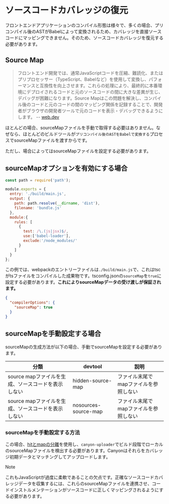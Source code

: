 # ソースコードカバレッジの復元

フロントエンドアプリケーションのコンパイル形態は様々で、多くの場合、プリコンパイル後のASTがBabelによって変換されるため、カバレッジを直接ソースコードにマッピングできません。そのため、ソースコードカバレッジを復元する必要があります。

## Source Map

>
> フロントエンド開発では、通常JavaScriptコードを圧縮、難読化、またはプリプロセッサー（TypeScript、Babelなど）を使用して変換し、パフォーマンスと互換性を向上させます。これらの処理により、最終的に本番環境にデプロイされるコードと元のソースコードの間に大きな差異が生じ、デバッグが困難になります。Source Mapはこの問題を解決し、コンパイル後のコードと元のコードの間のマッピング関係を記録することで、開発者がブラウザの開発者ツールで元のコードを表示・デバッグできるようにします。 -- [web.dev](https://web.dev/articles/source-maps)

ほとんどの場合、sourceMapファイルを手動で取得する必要はありません。なぜなら、ほとんどのビルドツールが`プリコンパイル後のASTをBabelで変換する`プロセスでsourceMapファイルを渡すからです。

ただし、場合によってはsourceMapファイルを設定する必要があります。

## sourceMapオプションを有効にする場合

```js filename="webpack.config.js" {4}
const path = require('path');

module.exports = {
  entry: './build/main.js',
  output: {
    path: path.resolve(__dirname, 'dist'),
    filename: 'bundle.js'
  },
  module:{
    rules: [
      {
        test: /\.(js|jsx)$/,
        use:['babel-loader'],
        exclude:'/node_modules/'
      }
    ]
  }
};
```

この例では、webpackのエントリーファイルは`./build/main.js`で、これはtscがtsファイルをコンパイルした成果物です。tsconfig.jsonの`sourceMap`を`true`に設定する必要があります。__これによりsourceMapデータの受け渡しが保証されます。__

```json filename="tsconfig.json" {3}
{
  "compilerOptions": {
    "sourceMap": true
  }
}
```

## sourceMapを手動設定する場合

sourceMapの生成方法が以下の場合、手動でsourceMapを設定する必要があります。

| 分類              | devtool                       |  説明                                    |
|-------------------|-------------------------------|-----------------------------------------|
| source mapファイルを生成、ソースコードを表示しない   | hidden-source-map             |  ファイル末尾でmapファイルを参照しない                 |
| source mapファイルを生成、ソースコードを表示しない   | nosources-source-map           | ファイル末尾でmapファイルを参照しない                 |

### sourceMapを手動設定する方法

この場合、[hitとmapの分離](/documentation/core-concepts/separate-hit-and-map)を使用し、`canyon-uploader`でビルド段階でローカルのsourceMapファイルを検出する必要があります。Canyonはそれらをカバレッジ初期データとマッチングしてアップロードします。

> [!NOTE]
>
> これもJavaScriptが過度に柔軟であることの欠点です。正確なソースコードカバレッジデータを収集するには、これらのsourceMapファイルを連携させ、コードインストルメンテーションがソースコードに正しくマッピングされるようにする必要があります。